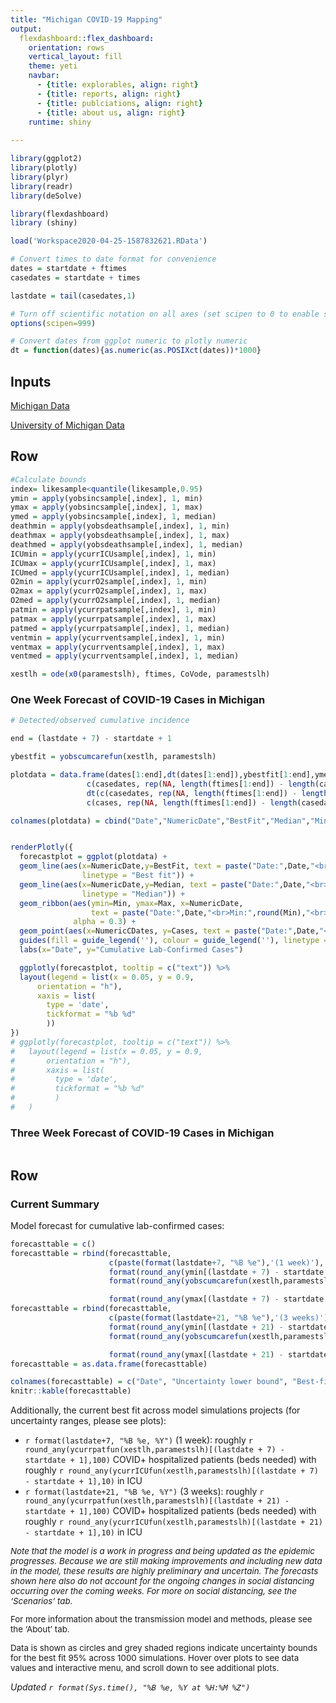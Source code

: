 ```yaml
---
title: "Michigan COVID-19 Mapping"
output: 
  flexdashboard::flex_dashboard:
    orientation: rows
    vertical_layout: fill
    theme: yeti
    navbar:
      - {title: explorables, align: right}
      - {title: reports, align: right}
      - {title: publciations, align: right}
      - {title: about us, align: right}
    runtime: shiny
    
---
```


```r

library(ggplot2)
library(plotly)
library(plyr)
library(readr)
library(deSolve)

library(flexdashboard)
library (shiny)

load('Workspace2020-04-25-1587832621.RData')

# Convert times to date format for convenience
dates = startdate + ftimes
casedates = startdate + times

lastdate = tail(casedates,1)

# Turn off scientific notation on all axes (set scipen to 0 to enable scientific notation)
options(scipen=999)

# Convert dates from ggplot numeric to plotly numeric
dt = function(dates){as.numeric(as.POSIXct(dates))*1000}
```

Inputs {.sidebar}
-----------------------------------------------------------------------

<a href="#"> Michigan Data </a>

<a href="#"> University of Michigan Data </a>


Row {data-height=300}
-----------------------------------------------------------------------

```r

#Calculate bounds
index= likesample<quantile(likesample,0.95)
ymin = apply(yobsincsample[,index], 1, min)
ymax = apply(yobsincsample[,index], 1, max)
ymed = apply(yobsincsample[,index], 1, median)
deathmin = apply(yobsdeathsample[,index], 1, min)
deathmax = apply(yobsdeathsample[,index], 1, max)
deathmed = apply(yobsdeathsample[,index], 1, median)
ICUmin = apply(ycurrICUsample[,index], 1, min)
ICUmax = apply(ycurrICUsample[,index], 1, max)
ICUmed = apply(ycurrICUsample[,index], 1, median)
O2min = apply(ycurrO2sample[,index], 1, min)
O2max = apply(ycurrO2sample[,index], 1, max)
O2med = apply(ycurrO2sample[,index], 1, median)
patmin = apply(ycurrpatsample[,index], 1, min)
patmax = apply(ycurrpatsample[,index], 1, max)
patmed = apply(ycurrpatsample[,index], 1, median)
ventmin = apply(ycurrventsample[,index], 1, min)
ventmax = apply(ycurrventsample[,index], 1, max)
ventmed = apply(ycurrventsample[,index], 1, median)

xestlh = ode(x0(paramestslh), ftimes, CoVode, paramestslh)

```

### One Week Forecast of COVID-19 Cases in Michigan

```r

# Detected/observed cumulative incidence

end = (lastdate + 7) - startdate + 1

ybestfit = yobscumcarefun(xestlh, paramestslh)

plotdata = data.frame(dates[1:end],dt(dates[1:end]),ybestfit[1:end],ymed[1:end],ymin[1:end],ymax[1:end],
                 c(casedates, rep(NA, length(ftimes[1:end]) - length(casedates))), 
                 dt(c(casedates, rep(NA, length(ftimes[1:end]) - length(casedates)))), 
                 c(cases, rep(NA, length(ftimes[1:end]) - length(casedates))) )

colnames(plotdata) = cbind("Date","NumericDate","BestFit","Median","Min","Max","CDates","NumericCDates","Cases")


renderPlotly({
  forecastplot = ggplot(plotdata) +
  geom_line(aes(x=NumericDate,y=BestFit, text = paste("Date:",Date,"<br>Best fit:",round(BestFit)), group=1, 
                linetype = "Best fit")) +
  geom_line(aes(x=NumericDate,y=Median, text = paste("Date:",Date,"<br>Median:",round(Median)), group=1, 
                linetype = "Median")) +
  geom_ribbon(aes(ymin=Min, ymax=Max, x=NumericDate,
                  text = paste("Date:",Date,"<br>Min:",round(Min),"<br>Max:",round(Max)), group=1), 
              alpha = 0.3) +
  geom_point(aes(x=NumericCDates, y=Cases, text = paste("Date:",Date,"<br>Cases:",round(Cases))  )) +
  guides(fill = guide_legend(''), colour = guide_legend(''), linetype = guide_legend('')) +
  labs(x="Date", y="Cumulative Lab-Confirmed Cases")

  ggplotly(forecastplot, tooltip = c("text")) %>%
  layout(legend = list(x = 0.05, y = 0.9,
      orientation = "h"),
      xaxis = list(
        type = 'date',
        tickformat = "%b %d"
        ))
})  
# ggplotly(forecastplot, tooltip = c("text")) %>%
#   layout(legend = list(x = 0.05, y = 0.9,
#       orientation = "h"),
#       xaxis = list(
#         type = 'date',
#         tickformat = "%b %d"
#         )
#   )
```

### Three Week Forecast of COVID-19 Cases in Michigan

```r


```

Row {data-height=500}
-----------------------------------------------------------------------


### Current Summary

Model forecast for cumulative lab-confirmed cases:

```r
forecasttable = c()
forecasttable = rbind(forecasttable,
                      c(paste(format(lastdate+7, "%B %e"),'(1 week)'),
                      format(round_any(ymin[(lastdate + 7) - startdate + 1],1), scientific=F),
                      format(round_any(yobscumcarefun(xestlh,paramestslh)[(lastdate + 7) - startdate + 1],1), scientific=F),

                      format(round_any(ymax[(lastdate + 7) - startdate + 1],1), scientific=F) ) )
forecasttable = rbind(forecasttable,
                      c(paste(format(lastdate+21, "%B %e"),'(3 weeks)'),
                      format(round_any(ymin[(lastdate + 21) - startdate + 1],1), scientific=F),
                      format(round_any(yobscumcarefun(xestlh,paramestslh)[(lastdate + 21) - startdate + 1],1), scientific=F),

                      format(round_any(ymax[(lastdate + 21) - startdate + 1],1), scientific=F) ) )
forecasttable = as.data.frame(forecasttable)

colnames(forecasttable) = c("Date", "Uncertainty lower bound", "Best-fit", "Uncertainty upper bound")
knitr::kable(forecasttable)
```

Additionally, the current best fit across model simulations projects (for uncertainty ranges, please see plots):

- `r format(lastdate+7, "%B %e, %Y")` (1 week): roughly `r round_any(ycurrpatfun(xestlh,paramestslh)[(lastdate + 7) - startdate + 1],100)` COVID+ hospitalized patients (beds needed) with roughly `r round_any(ycurrICUfun(xestlh,paramestslh)[(lastdate + 7) - startdate + 1],10)` in ICU
- `r format(lastdate+21, "%B %e, %Y")` (3 weeks): roughly `r round_any(ycurrpatfun(xestlh,paramestslh)[(lastdate + 21) - startdate + 1],100)` COVID+ hospitalized patients (beds needed) with roughly `r round_any(ycurrICUfun(xestlh,paramestslh)[(lastdate + 21) - startdate + 1],10)` in ICU

<p style="font-size: 10pt; font-style: oblique"> Note that the model is a work in progress and being updated as the epidemic progresses. Because we are still making improvements and including new data in the model, these results are highly preliminary and uncertain. The forecasts shown here also do not account for the ongoing changes in social distancing occurring over the coming weeks. For more on social distancing, see the 'Scenarios' tab.</p>

<p style="font-size: 10pt"> For more information about the transmission model and methods, please see the 'About' tab.</p>


<p style="font-size: 10pt">Data is shown as circles and grey shaded regions indicate uncertainty bounds for the best fit 95% across 1000 simulations. Hover over plots to see data values and interactive menu, and scroll down to see additional plots.</p>

*Updated `r format(Sys.time(), "%B %e, %Y at %H:%M %Z")`*




